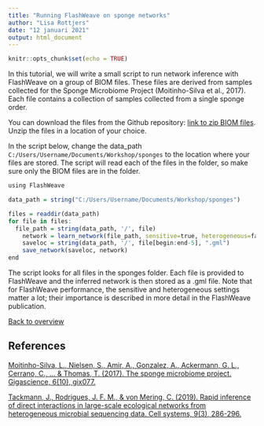 ```yaml
---
title: "Running FlashWeave on sponge networks"
author: "Lisa Rottjers"
date: "12 januari 2021"
output: html_document
---
```


```r
knitr::opts_chunk$set(echo = TRUE)
```


In this tutorial, we will write a small script to run network inference with FlashWeave on a group of BIOM files. These files are derived from samples collected for the Sponge Microbiome Project (Moitinho-Silva et al., 2017). Each file contains a collection of samples collected from a single sponge order. 

You can download the files from the Github repository:
[link to zip BIOM files](https://github.com/ramellose/networktutorials/blob/master/Workshop%202021/sponges.zip).   Unzip the files in a location of your choice. 

In the script below, change the data_path `C:/Users/Username/Documents/Workshop/sponges` to the location where your files are stored. The script will read each of the files in the folder, so make sure only the BIOM files are in the folder. 

```r
using FlashWeave

data_path = string("C:/Users/Username/Documents/Workshop/sponges")

files = readdir(data_path)
for file in files:
  file_path = string(data_path, '/', file)
 	network = learn_network(file_path, sensitive=true, heterogeneous=false, n_obs_min=10)
 	saveloc = string(data_path, '/', file[begin:end-5], ".gml")
	save_network(saveloc, network)
end

```

The script looks for all files in the sponges folder. Each file is provided to FlashWeave and the inferred network is then stored as a .gml file. Note that for FlashWeave performance, the sensitive and heterogeneous settings matter a lot; their importance is described in more detail in the FlashWeave publication. 

[Back to overview](https://ramellose.github.io/networktutorials/overview_workshop.html)

## References

[Moitinho-Silva, L., Nielsen, S., Amir, A., Gonzalez, A., Ackermann, G. L., Cerrano, C., ... & Thomas, T. (2017). The sponge microbiome project. Gigascience, 6(10), gix077.](https://academic.oup.com/gigascience/article/6/10/gix077/4082886?login=true)  

[Tackmann, J., Rodrigues, J. F. M., & von Mering, C. (2019). Rapid inference of direct interactions in large-scale ecological networks from heterogeneous microbial sequencing data. Cell systems, 9(3), 286-296.](https://www.cell.com/cell-systems/fulltext/S2405-4712(19)30271-6?_returnURL=https%3A%2F%2Flinkinghub.elsevier.com%2Fretrieve%2Fpii%2FS2405471219302716%3Fshowall%3Dtrue)